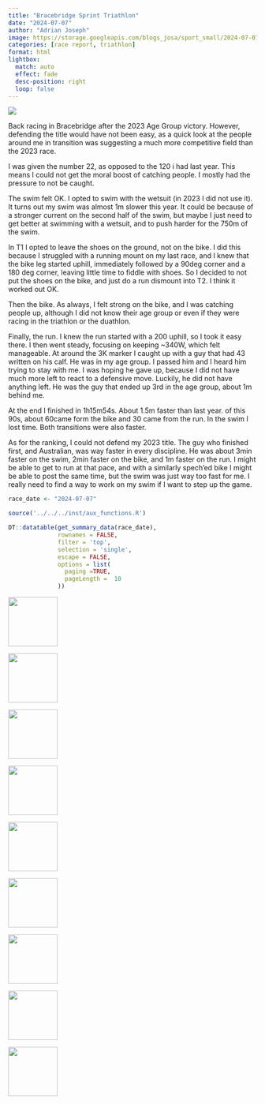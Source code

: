 ```yaml
---
title: "Bracebridge Sprint Triathlon"
date: "2024-07-07"
author: "Adrian Joseph"
image: https://storage.googleapis.com/blogs_josa/sport_small/2024-07-07_BRACEBRIDGE_SPRINT_TRIATHLON/img/15.jpg
categories: [race report, triathlon]
format: html
lightbox:
  match: auto
  effect: fade
  desc-position: right
  loop: false
---
```

![](https://storage.googleapis.com/blogs_josa/sport_small/2024-07-07_BRACEBRIDGE_SPRINT_TRIATHLON/img/15.jpg)

Back racing in Bracebridge after the 2023 Age Group victory. However, defending the title would have not been easy, as a quick look at the people around me in transition was suggesting a much more competitive field than the 2023 race.

I was given the number 22, as opposed to the 120 i had last year. This means I could not get the moral boost of catching people. I mostly had the pressure to not be caught.

The swim felt OK. I opted to swim with the wetsuit (in 2023 I did not use it). It turns out my swim was almost 1m slower this year. It could be because of a stronger current on the second half of the swim, but maybe I just need to get better at swimming with a wetsuit, and to push harder for the 750m of the swim.

In T1 I opted to leave the shoes on the ground, not on the bike. I did this because I struggled with a running mount on my last race, and I knew that the bike leg started uphill, immediately followed by a 90deg corner and a 180 deg corner, leaving little time to fiddle with shoes. So I decided to not put the shoes on the bike, and just do a run dismount into T2. I think it worked out OK.

Then the bike. As always, I felt strong on the bike, and I was catching people up, although I did not know their age group or even if they were racing in the triathlon or the duathlon.

Finally, the run. I knew the run started with a 200 uphill, so I took it easy there. I then went steady, focusing on keeping ~340W, which felt manageable. At around the 3K marker I caught up with a guy that had 43 written on his calf. He was in my age group. I passed him  and I heard him trying to stay with me. I was hoping he gave up, because I did not have much more left to react to a defensive move. Luckily, he did not have anything left. He was the guy that ended up 3rd in the age group, about 1m behind me.

At the end I finished in 1h15m54s. About 1.5m faster than last year. of this 90s, about 60came form the bike and 30 came from the run. In the swim I lost time. Both transitions were also faster.

As for the ranking, I could not defend my 2023 title. The guy who finished first, and Australian, was way faster in every discipline. He was about 3min faster on the swim, 2min faster on the bike, and 1m faster on the run. I might be able to get to run at that pace, and with a similarly spech'ed bike I might be able to post the same time, but the swim was just way too fast for me. I really need to find a way to work on my swim if I want to step up the game.


```r
race_date <- "2024-07-07"

source('../../../inst/aux_functions.R')

DT::datatable(get_summary_data(race_date),
              rownames = FALSE,
              filter = 'top',
              selection = 'single',
              escape = FALSE,
              options = list(
                paging =TRUE,
                pageLength =  10
              ))
```





::: {layout-ncol=4}
![](https://storage.googleapis.com/blogs_josa/sport_small/2024-07-07_BRACEBRIDGE_SPRINT_TRIATHLON/img/00.png){ width="100" group="hi" }

![](https://storage.googleapis.com/blogs_josa/sport_small/2024-07-07_BRACEBRIDGE_SPRINT_TRIATHLON/img/01.png){ width="100" group="hi" }

![](https://storage.googleapis.com/blogs_josa/sport_small/2024-07-07_BRACEBRIDGE_SPRINT_TRIATHLON/img/02.png){ width="100" group="hi" }

![](https://storage.googleapis.com/blogs_josa/sport_small/2024-07-07_BRACEBRIDGE_SPRINT_TRIATHLON/img/03.png){ width="100" group="hi" }

![](https://storage.googleapis.com/blogs_josa/sport_small/2024-07-07_BRACEBRIDGE_SPRINT_TRIATHLON/img/04.png){ width="100" group="hi" }

![](https://storage.googleapis.com/blogs_josa/sport_small/2024-07-07_BRACEBRIDGE_SPRINT_TRIATHLON/img/05.jpg){ width="100" group="hi" }

![](https://storage.googleapis.com/blogs_josa/sport_small/2024-07-07_BRACEBRIDGE_SPRINT_TRIATHLON/img/08.jpg){ width="100" group="hi" }

![](https://storage.googleapis.com/blogs_josa/sport_small/2024-07-07_BRACEBRIDGE_SPRINT_TRIATHLON/img/13.jpg){ width="100" group="hi" }

![](https://storage.googleapis.com/blogs_josa/sport_small/2024-07-07_BRACEBRIDGE_SPRINT_TRIATHLON/img/15.jpg){ width="100" group="hi" }


:::
